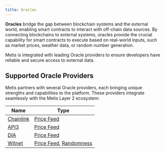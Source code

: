 ```yaml
---
title: Oracles
---
```


**Oracles** bridge the gap between blockchain systems and the external world, enabling smart contracts to interact with off-chain data sources. By connecting blockchains to external systems, oracles provide the crucial capability for smart contracts to execute based on real-world inputs, such as market prices, weather data, or random number generation.

Metis is integrated with leading Oracle providers to ensure developers have reliable and secure access to external data.

## Supported Oracle Providers

Metis partners with several Oracle providers, each bringing unique strengths and capabilities to the platform. These providers integrate seamlessly with the Metis Layer 2 ecosystem:

| Name                            | Type                                                                                                                                         |
| ------------------------------- | -------------------------------------------------------------------------------------------------------------------------------------------- |
| [Chainlink](https://chain.link) | [Price Feed](https://docs.chain.link/data-feeds/price-feeds/addresses?network=metis)                                                         |
| [API3](https://api3.org)        | [Price Feed](https://market-catalog.api3.org/?chain=metis)                                                                                   |
| [DIA](https://diadata.org)      | [Price Feed](https://docs.diadata.org/use-nexus-product/readme/token-price-feeds/access-the-oracle)                                          |
| [Witnet](https://witnet.io)     | [Price Feed](https://docs.witnet.io/smart-contracts/supported-chains), [Randomness](https://docs.witnet.io/smart-contracts/supported-chains) |
